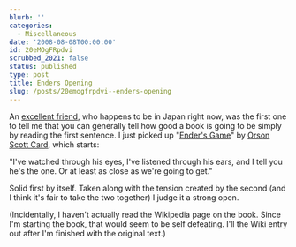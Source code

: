 ```yaml
---
blurb: ''
categories:
  - Miscellaneous
date: '2008-08-08T00:00:00'
id: 20eMOgFRpdvi
scrubbed_2021: false
status: published
type: post
title: Enders Opening
slug: /posts/20emogfrpdvi--enders-opening
---
```


An [excellent friend](http://simulatethis.blogspot.com/), who
happens to be in Japan right now, was the first one to tell me that
you can generally tell how good a book is going to be simply by
reading the first sentence. I just picked up
"[Ender's Game](http://en.wikipedia.org/wiki/Ender's_Game)" by
[Orson Scott Card](http://en.wikipedia.org/wiki/Orson_Scott_Card),
which starts:

"I've watched through his eyes, I've listened through his ears, and
I tell you he's the one. Or at least as close as we're going to
get."

Solid first by itself. Taken along with the tension created by the
second (and I think it's fair to take the two together) I judge it
a strong open.

(Incidentally, I haven't actually read the Wikipedia page on the
book. Since I'm starting the book, that would seem to be self
defeating. I'll the Wiki entry out after I'm finished with the
original text.)

